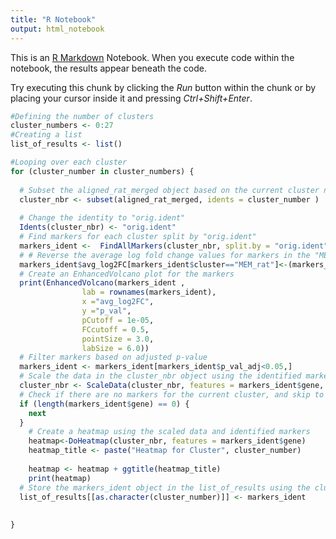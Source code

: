 ```yaml
---
title: "R Notebook"
output: html_notebook
---
```


This is an [R Markdown](http://rmarkdown.rstudio.com) Notebook. When you execute code within the notebook, the results appear beneath the code. 

Try executing this chunk by clicking the *Run* button within the chunk or by placing your cursor inside it and pressing *Ctrl+Shift+Enter*. 

```r
#Defining the number of clusters 
cluster_numbers <- 0:27 
#Creating a list
list_of_results <- list()

#Looping over each cluster
for (cluster_number in cluster_numbers) {
  
  # Subset the aligned_rat_merged object based on the current cluster number
  cluster_nbr <- subset(aligned_rat_merged, idents = cluster_number )
  
  # Change the identity to "orig.ident"
  Idents(cluster_nbr) <- "orig.ident"
  # Find markers for each cluster split by "orig.ident"
  markers_ident <-  FindAllMarkers(cluster_nbr, split.by = "orig.ident",min.pct = 0.25, verbose = FALSE)
  # # Reverse the average log fold change values for markers in the "MEM_rat" cluster
  markers_ident$avg_log2FC[markers_ident$cluster=="MEM_rat"]<-(markers_ident$avg_log2FC[markers_ident$cluster=="MEM_rat"])*-1
  # Create an EnhancedVolcano plot for the markers
  print(EnhancedVolcano(markers_ident , 
                lab = rownames(markers_ident),
                x ="avg_log2FC", 
                y ="p_val",
                pCutoff = 1e-05,
                FCcutoff = 0.5,
                pointSize = 3.0,
                labSize = 6.0))
  # Filter markers based on adjusted p-value
  markers_ident <- markers_ident[markers_ident$p_val_adj<0.05,]
  # Scale the data in the cluster_nbr object using the identified markers
  cluster_nbr <- ScaleData(cluster_nbr, features = markers_ident$gene, verbose = F)
  # Check if there are no markers for the current cluster, and skip to the next cluster if true
  if (length(markers_ident$gene) == 0) {
    next
  }
    # Create a heatmap using the scaled data and identified markers
    heatmap<-DoHeatmap(cluster_nbr, features = markers_ident$gene)
    heatmap_title <- paste("Heatmap for Cluster", cluster_number)
  
    heatmap <- heatmap + ggtitle(heatmap_title)
    print(heatmap)
  # Store the markers_ident object in the list_of_results using the cluster_number as the key
  list_of_results[[as.character(cluster_number)]] <- markers_ident 
 
 
}
```